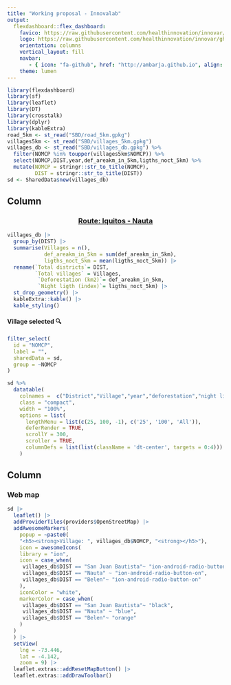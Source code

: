 ```yaml
---
title: "Working proposal - Innovalab"
output: 
  flexdashboard::flex_dashboard:
    favico: https://raw.githubusercontent.com/healthinnovation/innovar/gh-pages/favicon-32x32.png
    logo: https://raw.githubusercontent.com/healthinnovation/innovar/gh-pages/apple-touch-icon-60x60.png
    orientation: columns
    vertical_layout: fill
    navbar:
       - { icon: "fa-github", href: "http://ambarja.github.io", align: right}
    theme: lumen
---
```

<style>
.navbar-logo{
width:45px;
margin-left: 1px;
}
.navbar-brand {
    float: none;
    }
.dataTables_scrollBody {
    height:400px !important;
    max-height:400px !important;
}
.chart-stage-flex {
    overflow:auto !important;
}
</style>

```r
library(flexdashboard)
library(sf)
library(leaflet)
library(DT)
library(crosstalk)
library(dplyr)
library(kableExtra)
road_5km <- st_read("SBD/road_5km.gpkg")
villages5km <- st_read("SBD/villages_5km.gpkg")
villages_db <- st_read("SBD/villages_db.gpkg") %>%
  filter(NOMCP %in% toupper(villages5km$NOMCP)) %>% 
  select(NOMCP,DIST,year,def_areakm_in_5km,ligths_noct_5km) %>% 
  mutate(NOMCP = stringr::str_to_title(NOMCP),
         DIST = stringr::str_to_title(DIST))
sd <- SharedData$new(villages_db)
```

Column {.sidebar data-width=600}
-----------------------------------------------------------------------

<h3 align="center"><strong><u>Route: Iquitos - Nauta</u></strong></h3>

<div align="center">
```r
villages_db |> 
  group_by(DIST) |> 
  summarise(Villages = n(),
            def_areakm_in_5km = sum(def_areakm_in_5km),
            ligths_noct_5km = mean(ligths_noct_5km)) |>
  rename(`Total districts`= DIST,
         `Total villages` = Villages,
          `Deforestation (km2)`= def_areakm_in_5km,
          `Night ligth (index)`= ligths_noct_5km) |>
  st_drop_geometry() |> 
  kableExtra::kable() |> 
  kable_styling()
```
</div>

<h4><strong>Village selected 🔍</strong></h4> 
```r
filter_select(
  id = "NOMCP",
  label = "",
  sharedData = sd,
  group = ~NOMCP
)
```
<div align="center">
```r
sd %>%
  datatable(
    colnames =  c("District","Village","year","deforestation","night ligths"),
    class = "compact",
    width = "100%",
    options = list(
      lengthMenu = list(c(25, 100, -1), c('25', '100', 'All')),
      deferRender = TRUE,
      scrollY = 300,
      scroller = TRUE,
      columnDefs = list(list(className = 'dt-center', targets = 0:4)))
    )
```
</div>

Column {data-width=400}
-----------------------------------------------------------------------

### Web map <i class="icon ion-map"></i>

```r
sd |>  
  leaflet() |> 
  addProviderTiles(providers$OpenStreetMap) |> 
  addAwesomeMarkers(
    popup = ~paste0(
    "<h5><strong>Village: ", villages_db$NOMCP, "<strong></h5>"),
    icon = awesomeIcons(
    library = "ion",
    icon = case_when(
     villages_db$DIST == "San Juan Bautista"~ "ion-android-radio-button-on",
     villages_db$DIST == "Nauta" ~ "ion-android-radio-button-on",
     villages_db$DIST == "Belen"~ "ion-android-radio-button-on"
    ),
    iconColor = "white",
    markerColor = case_when(
     villages_db$DIST == "San Juan Bautista"~ "black",
     villages_db$DIST == "Nauta" ~ "blue",
     villages_db$DIST == "Belen"~ "orange"
    )
  )
  ) |> 
  setView(
    lng = -73.446,
    lat = -4.142,
    zoom = 9) |> 
  leaflet.extras::addResetMapButton() |>
  leaflet.extras::addDrawToolbar()
```